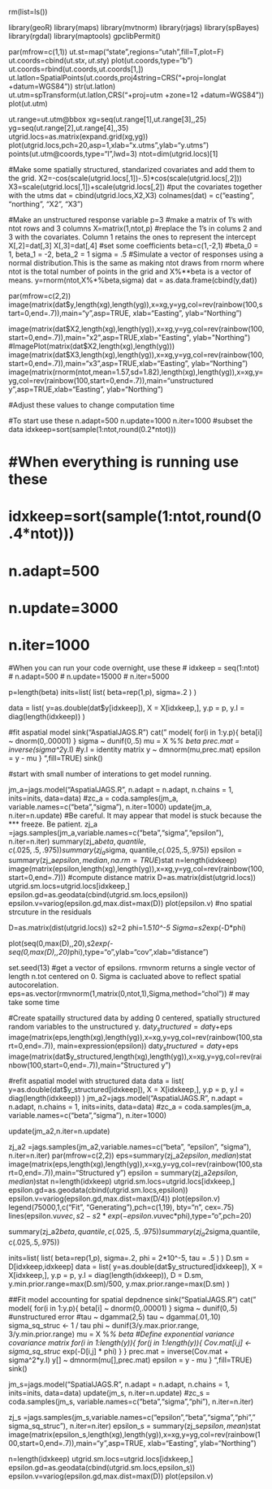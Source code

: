 
rm(list=ls())


library(geoR)
library(maps)
library(mvtnorm)
library(rjags)
library(spBayes)
library(rgdal)
library(maptools)
gpclibPermit()

par(mfrow=c(1,1))
ut.st=map("state",regions="utah",fill=T,plot=F)
ut.coords=cbind(ut.st$x,ut.st$y)
plot(ut.coords,type="b")
ut.coords=rbind(ut.coords,ut.coords[1,])
ut.latlon=SpatialPoints(ut.coords,proj4string=CRS("+proj=longlat +datum=WGS84"))
str(ut.latlon)
ut.utm=spTransform(ut.latlon,CRS("+proj=utm +zone=12  +datum=WGS84"))
plot(ut.utm)

ut.range=ut.utm@bbox
xg=seq(ut.range[1],ut.range[3],,25)
yg=seq(ut.range[2],ut.range[4],,35)
utgrid.locs=as.matrix(expand.grid(xg,yg))
plot(utgrid.locs,pch=20,asp=1,xlab="x.utms",ylab="y.utms")
points(ut.utm@coords,type="l",lwd=3)
ntot=dim(utgrid.locs)[1]

#Make some spatially structured, standarized covariates and add them to the grid. 
X2=-cos(scale(utgrid.locs[,1])-.5)*cos(scale(utgrid.locs[,2]))
X3=scale(utgrid.locs[,1])+scale(utgrid.locs[,2])
#put the covariates together with the utms
dat = cbind(utgrid.locs,X2,X3)
colnames(dat) = c("easting", "northing", "X2", "X3")

#Make an unstructured response variable
p=3
#make a matrix of 1's with ntot rows and 3 columns
X=matrix(1,ntot,p)
#replace the 1's in colums 2 and 3 with the covariates. Column 1 retains the ones to represent the intercept
X[,2]=dat[,3]
X[,3]=dat[,4]
#set some coefficients
beta=c(1,-2,1) #beta_0 = 1, beta_1 = -2, beta_2 = 1
sigma = .5
#Simulate a vector of responses using a normal distribution.This is the same as making ntot draws from rnorm where ntot is the total number of points in the grid and X%**beta is a vector of means. 
y=rnorm(ntot,X%*%beta,sigma)
dat = as.data.frame(cbind(y,dat))

par(mfrow=c(2,2))
image(matrix(dat$y,length(xg),length(yg)),x=xg,y=yg,col=rev(rainbow(100,start=0,end=.7)),main="y",asp=TRUE, xlab="Easting", ylab="Northing")

image(matrix(dat$X2,length(xg),length(yg)),x=xg,y=yg,col=rev(rainbow(100,start=0,end=.7)),main="x2",asp=TRUE,xlab="Easting", ylab="Northing")
#ImagePlot(matrix(dat$X2,length(xg),length(yg)))
image(matrix(dat$X3,length(xg),length(yg)),x=xg,y=yg,col=rev(rainbow(100,start=0,end=.7)),main="x3",asp=TRUE,xlab="Easting", ylab="Northing")
image(matrix(rnorm(ntot,mean=1.57,sd=1.82),length(xg),length(yg)),x=xg,y=yg,col=rev(rainbow(100,start=0,end=.7)),main="unstructured y",asp=TRUE,xlab="Easting", ylab="Northing")

#Adjust these values to change computation time 

#To start use these
n.adapt=500
n.update=1000
n.iter=1000
#subset the data
idxkeep=sort(sample(1:ntot,round(0.2*ntot)))

# #When everything is running use these
# idxkeep=sort(sample(1:ntot,round(0.4*ntot)))
# n.adapt=500
# n.update=3000
# n.iter=1000

#When you can run your code overnight, use these
# idxkeep = seq(1:ntot)
# n.adapt=500
# n.update=15000
# n.iter=5000

p=length(beta)
inits=list(
  list(
  beta=rep(1,p),
  sigma=.2
  )
)


data = list(
  y=as.double(dat$y[idxkeep]),
  X = X[idxkeep,],
  y.p = p,
  y.I = diag(length(idxkeep))
)




#fit aspatial model
sink("AspatialJAGS.R")
cat("
    model{
    for(i in 1:y.p){
      beta[i] ~ dnorm(0,.00001)
    }
    sigma ~ dunif(0,.5)
    mu = X %*% beta
    prec.mat = inverse(sigma^2*y.I) #y.I = identity matrix
    y ~ dmnorm(mu,prec.mat)
    epsilon = y - mu
}
    ",fill=TRUE)
sink()


#start with small number of interations to get model running.

jm_a=jags.model("AspatialJAGS.R", n.adapt = n.adapt, n.chains = 1, inits=inits, data=data)
#zc_a = coda.samples(jm_a, variable.names=c("beta","sigma"), n.iter=1000)
update(jm_a, n.iter=n.update)
#Be careful.  It may appear that model is stuck because the *** freeze.  Be patient.
zj_a =jags.samples(jm_a,variable.names=c("beta","sigma","epsilon"), n.iter=n.iter)
summary(zj_a$beta,quantile,c(.025,.5,.975))
summary(zj_a$sigma, quantile,c(.025,.5,.975))
epsilon = summary(zj_a$epsilon,median,na.rm=TRUE)$stat
n=length(idxkeep)
image(matrix(epsilon,length(xg),length(yg)),x=xg,y=yg,col=rev(rainbow(100,start=0,end=.7)))
#compute distance matrix
D=as.matrix(dist(utgrid.locs))
utgrid.sm.locs=utgrid.locs[idxkeep,]
epsilon.gd=as.geodata(cbind(utgrid.sm.locs,epsilon))
epsilon.v=variog(epsilon.gd,max.dist=max(D))
plot(epsilon.v)
#no spatial strcuture in the residuals

D=as.matrix(dist(utgrid.locs))
s2=2
phi=1.5*10^-5
Sigma=s2*exp(-D*phi)

plot(seq(0,max(D),,20),s2*exp(-seq(0,max(D),,20)*phi),type="o",ylab="cov",xlab="distance")

set.seed(13)
#get a vector of epsilons. rmvnorm returns  a single  vector of length n.tot centered on 0. Sigma is cacluated above to reflect spatial autocorelation.
eps=as.vector(rmvnorm(1,matrix(0,ntot,1),Sigma,method="chol"))     # may take some time

#Create spatailly structured data by adding 0 centered, spatially structured random variables to the unstructured y.
dat$y_structured = dat$y+eps
image(matrix(eps,length(xg),length(yg)),x=xg,y=yg,col=rev(rainbow(100,start=0,end=.7)), main=expression(epsilon))
dat$y_structured = dat$y+eps
image(matrix(dat$y_structured,length(xg),length(yg)),x=xg,y=yg,col=rev(rainbow(100,start=0,end=.7)),main="Structured y")

#refit aspatial model with structured data
data = list(
  y=as.double(dat$y_structured[idxkeep]),
  X = X[idxkeep,],
  y.p = p,
  y.I = diag(length(idxkeep))
)
jm_a2=jags.model("AspatialJAGS.R", n.adapt = n.adapt, n.chains = 1, inits=inits, data=data)
#zc_a = coda.samples(jm_a, variable.names=c("beta","sigma"), n.iter=1000)

update(jm_a2,n.iter=n.update)

zj_a2 =jags.samples(jm_a2,variable.names=c("beta", "epsilon", "sigma"), n.iter=n.iter)
par(mfrow=c(2,2))
eps=summary(zj_a2$epsilon,median)$stat
 image(matrix(eps,length(xg),length(yg)),x=xg,y=yg,col=rev(rainbow(100,start=0,end=.7)),main="Structured y")
epsilon = summary(zj_a2$epsilon,median)$stat
n=length(idxkeep)
utgrid.sm.locs=utgrid.locs[idxkeep,]
epsilon.gd=as.geodata(cbind(utgrid.sm.locs,epsilon))
epsilon.v=variog(epsilon.gd,max.dist=max(D/4))
plot(epsilon.v)
legend(75000,1,c("Fit", "Generating"),pch=c(1,19), bty="n", cex=.75)
lines(epsilon.v$uvec,s2-s2*exp(-epsilon.v$uvec*phi),type="o",pch=20)

summary(zj_a2$beta,quantile,c(.025,.5,.975))
summary(zj_a2$sigma,quantile, c(.025,.5,.975))

inits=list(
  list(
    beta=rep(1,p),
    sigma=.2,
    phi = 2*10^-5,
    tau = .5 
  )
)
D.sm = D[idxkeep,idxkeep]
data = list(
  y=as.double(dat$y_structured[idxkeep]),
  X = X[idxkeep,],
  y.p = p,
  y.I = diag(length(idxkeep)),
  D = D.sm,
  y.min.prior.range=max(D.sm)/500,
  y.max.prior.range=max(D.sm)
)


##Fit model accounting for spatial depdnence
sink("SpatialJAGS.R")
cat("
    model{
    for(i in 1:y.p){
    beta[i] ~ dnorm(0,.00001)
    }
    sigma ~ dunif(0,.5)  #unstructured error
    #tau ~ dgamma(2,5)
    tau ~ dgamma(.01,.10)
    sigma_sq_struc <- 1 / tau 
    phi ~ dunif(3/y.max.prior.range, 3/y.min.prior.range)
    mu = X %*% beta
    #Define exponential variance covariance matrix
    for(i in 1:length(y)){
       for(j in 1:length(y)){
        Cov.mat[i,j] <- sigma_sq_struc * exp(-D[i,j] * phi)
      }
    }
    prec.mat = inverse(Cov.mat + sigma^2*y.I)
    y[] ~ dmnorm(mu[],prec.mat) 
    epsilon = y - mu
    }
    ",fill=TRUE)
sink()


jm_s=jags.model("SpatialJAGS.R", n.adapt = n.adapt, n.chains = 1, inits=inits, data=data)
update(jm_s, n.iter=n.update)
#zc_s = coda.samples(jm_s, variable.names=c("beta","sigma","phi"), n.iter=n.iter)

zj_s =jags.samples(jm_s,variable.names=c("epsilon","beta","sigma","phi"," sigma_sq_struc"), n.iter=n.iter)
epsilon_s = summary(zj_s$epsilon,mean)$stat
image(matrix(epsilon_s,length(xg),length(yg)),x=xg,y=yg,col=rev(rainbow(100,start=0,end=.7)),main="y",asp=TRUE, xlab="Easting", ylab="Northing")

n=length(idxkeep)
utgrid.sm.locs=utgrid.locs[idxkeep,]
epsilon.gd=as.geodata(cbind(utgrid.sm.locs,epsilon_s))
epsilon.v=variog(epsilon.gd,max.dist=max(D))
plot(epsilon.v)



